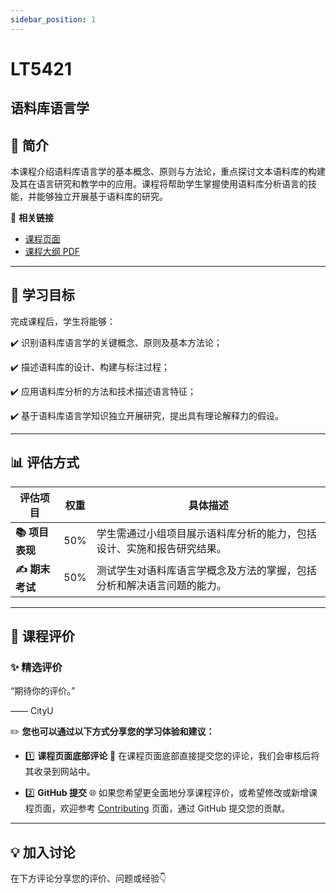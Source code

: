 ```yaml
---
sidebar_position: 1
---
```


# LT5421
## 语料库语言学

## **📘 简介**
本课程介绍语料库语言学的基本概念、原则与方法论，重点探讨文本语料库的构建及其在语言研究和教学中的应用。课程将帮助学生掌握使用语料库分析语言的技能，并能够独立开展基于语料库的研究。

🔗 **相关链接**
- [课程页面](https://www.cityu.edu.hk/catalogue/pg/202526/course/LT5421.htm)
- [课程大纲 PDF](https://www.cityu.edu.hk/catalogue/pg/202526/course/LT5421.pdf)

---

## **🎯 学习目标**

完成课程后，学生将能够：

✔️ 识别语料库语言学的关键概念、原则及基本方法论；

✔️ 描述语料库的设计、构建与标注过程；

✔️ 应用语料库分析的方法和技术描述语言特征；

✔️ 基于语料库语言学知识独立开展研究，提出具有理论解释力的假设。

---

## **📊 评估方式**

| **评估项目**                 | **权重** | **具体描述**                                                                                     |
|-----------------------------|---------|-----------------------------------------------------------------------------------------------|
| **📚 项目表现**               | 50%     | 学生需通过小组项目展示语料库分析的能力，包括设计、实施和报告研究结果。                                      |
| **✍️ 期末考试**               | 50%     | 测试学生对语料库语言学概念及方法的掌握，包括分析和解决语言问题的能力。                                         |

---

## **💬 课程评价**

### ✨ **精选评价**
<div className={commentStyles.commentBox}>
    <p className={commentStyles.commentText}>
        “期待你的评价。”
    </p>
    <p className={commentStyles.commentAuthor}>—— CityU</p>
</div>

✏️ **您也可以通过以下方式分享您的学习体验和建议：**

- 1️⃣ **课程页面底部评论**
💬 在课程页面底部直接提交您的评论，我们会审核后将其收录到网站中。

- 2️⃣ **GitHub 提交**
🌐 如果您希望更全面地分享课程评价，或希望修改或新增课程页面，欢迎参考 [Contributing](/contributing) 页面，通过 GitHub 提交您的贡献。

---

## **💡 加入讨论**

在下方评论分享您的评价、问题或经验👇
<Utterances />

